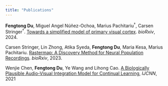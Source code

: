 ```yaml
---
title: "Publications"
---
```


**Fengtong Du**, Miguel Angel Núñez-Ochoa, Marius Pachitariu<sup>†</sup>, Carsen Stringer<sup>†</sup>. [Towards a simplified model of primary visual cortex](https://www.biorxiv.org/content/10.1101/2024.06.30.601394.abstract). *bioRxiv*, 2024.

Carsen Stringer, Lin Zhong, Atika Syeda, **Fengtong Du**, Maria Kesa, Marius Pachitariu. [Rastermap: A Discovery Method for Neural Population Recordings](https://www.biorxiv.org/content/10.1101/2023.07.25.550571.abstract). *bioRxiv*, 2023.

Wenjie Chen, **Fengtong Du**, Ye Wang and Lihong Cao. [A Biologically Plausible Audio-Visual Integration Model for Continual Learning](https://arxiv.org/abs/2007.08855), *IJCNN*, 2021


